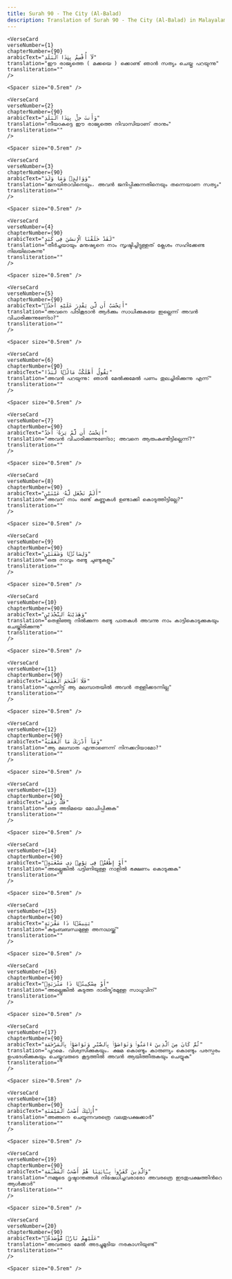 ```yaml
---
title: Surah 90 - The City (Al-Balad)  
description: Translation of Surah 90 - The City (Al-Balad) in Malayalam
---
```







    <VerseCard 
    verseNumber={1}
    chapterNumber={90}
    arabicText="لَآ أُقْسِمُ بِهَٰذَا ٱلْبَلَدِ"
    translation="ഈ രാജ്യത്തെ ( മക്കയെ ) ക്കൊണ്ട്‌ ഞാന്‍ സത്യം ചെയ്തു പറയുന്നു"
    transliteration=""
    />

    <Spacer size="0.5rem" />
                
    <VerseCard 
    verseNumber={2}
    chapterNumber={90}
    arabicText="وَأَنتَ حِلٌّۢ بِهَٰذَا ٱلْبَلَدِ"
    translation="നീയാകട്ടെ ഈ രാജ്യത്തെ നിവാസിയാണ്‌ താനും"
    transliteration=""
    />

    <Spacer size="0.5rem" />
                
    <VerseCard 
    verseNumber={3}
    chapterNumber={90}
    arabicText="وَوَالِدٍۢ وَمَا وَلَدَ"
    translation="ജനയിതാവിനെയും، അവന്‍ ജനിപ്പിക്കുന്നതിനെയും തന്നെയാണ സത്യം"
    transliteration=""
    />

    <Spacer size="0.5rem" />
                
    <VerseCard 
    verseNumber={4}
    chapterNumber={90}
    arabicText="لَقَدْ خَلَقْنَا ٱلْإِنسَٰنَ فِى كَبَدٍ"
    translation="തീര്‍ച്ചയായും മനുഷ്യനെ നാം സൃഷ്ടിച്ചിട്ടുള്ളത്‌ ക്ലേശം സഹിക്കേണ്ട നിലയിലാകുന്നു"
    transliteration=""
    />

    <Spacer size="0.5rem" />
                
    <VerseCard 
    verseNumber={5}
    chapterNumber={90}
    arabicText="أَيَحْسَبُ أَن لَّن يَقْدِرَ عَلَيْهِ أَحَدٌۭ"
    translation="അവനെ പിടികൂടാന്‍ ആര്‍ക്കും സാധിക്കുകയേ ഇല്ലെന്ന്‌ അവന്‍ വിചാരിക്കുന്നുണേ്ടാ?"
    transliteration=""
    />

    <Spacer size="0.5rem" />
                
    <VerseCard 
    verseNumber={6}
    chapterNumber={90}
    arabicText="يَقُولُ أَهْلَكْتُ مَالًۭا لُّبَدًا"
    translation="അവന്‍ പറയുന്നു: ഞാന്‍ മേല്‍ക്കുമേല്‍ പണം തുലച്ചിരിക്കുന്നു എന്ന്‌"
    transliteration=""
    />

    <Spacer size="0.5rem" />
                
    <VerseCard 
    verseNumber={7}
    chapterNumber={90}
    arabicText="أَيَحْسَبُ أَن لَّمْ يَرَهُۥٓ أَحَدٌ"
    translation="അവന്‍ വിചാരിക്കുന്നുണേ്ടാ; അവനെ ആരുംകണ്ടിട്ടില്ലെന്ന്‌?"
    transliteration=""
    />

    <Spacer size="0.5rem" />
                
    <VerseCard 
    verseNumber={8}
    chapterNumber={90}
    arabicText="أَلَمْ نَجْعَل لَّهُۥ عَيْنَيْنِ"
    translation="അവന്‌ നാം രണ്ട്‌ കണ്ണുകള്‍ ഉണ്ടാക്കി കൊടുത്തിട്ടില്ലേ?"
    transliteration=""
    />

    <Spacer size="0.5rem" />
                
    <VerseCard 
    verseNumber={9}
    chapterNumber={90}
    arabicText="وَلِسَانًۭا وَشَفَتَيْنِ"
    translation="ഒരു നാവും രണ്ടു ചുണ്ടുകളും"
    transliteration=""
    />

    <Spacer size="0.5rem" />
                
    <VerseCard 
    verseNumber={10}
    chapterNumber={90}
    arabicText="وَهَدَيْنَٰهُ ٱلنَّجْدَيْنِ"
    translation="തെളിഞ്ഞു നില്‍ക്കുന്ന രണ്ടു പാതകള്‍ അവന്നു നാം കാട്ടികൊടുക്കുകയും ചെയ്തിരിക്കുന്നു"
    transliteration=""
    />

    <Spacer size="0.5rem" />
                
    <VerseCard 
    verseNumber={11}
    chapterNumber={90}
    arabicText="فَلَا ٱقْتَحَمَ ٱلْعَقَبَةَ"
    translation="എന്നിട്ട്‌ ആ മലമ്പാതയില്‍ അവന്‍ തള്ളിക്കടന്നില്ല"
    transliteration=""
    />

    <Spacer size="0.5rem" />
                
    <VerseCard 
    verseNumber={12}
    chapterNumber={90}
    arabicText="وَمَآ أَدْرَىٰكَ مَا ٱلْعَقَبَةُ"
    translation="ആ മലമ്പാത എന്താണെന്ന്‌ നിനക്കറിയാമോ?"
    transliteration=""
    />

    <Spacer size="0.5rem" />
                
    <VerseCard 
    verseNumber={13}
    chapterNumber={90}
    arabicText="فَكُّ رَقَبَةٍ"
    translation="ഒരു അടിമയെ മോചിപ്പിക്കുക"
    transliteration=""
    />

    <Spacer size="0.5rem" />
                
    <VerseCard 
    verseNumber={14}
    chapterNumber={90}
    arabicText="أَوْ إِطْعَٰمٌۭ فِى يَوْمٍۢ ذِى مَسْغَبَةٍۢ"
    translation="അല്ലെങ്കില്‍ പട്ടിണിയുള്ള നാളില്‍ ഭക്ഷണം കൊടുക്കുക"
    transliteration=""
    />

    <Spacer size="0.5rem" />
                
    <VerseCard 
    verseNumber={15}
    chapterNumber={90}
    arabicText="يَتِيمًۭا ذَا مَقْرَبَةٍ"
    translation="കുടുംബബന്ധമുള്ള അനാഥയ്ക്ക്‌"
    transliteration=""
    />

    <Spacer size="0.5rem" />
                
    <VerseCard 
    verseNumber={16}
    chapterNumber={90}
    arabicText="أَوْ مِسْكِينًۭا ذَا مَتْرَبَةٍۢ"
    translation="അല്ലെങ്കില്‍ കടുത്ത ദാരിദ്യ്‌രമുള്ള സാധുവിന്‌"
    transliteration=""
    />

    <Spacer size="0.5rem" />
                
    <VerseCard 
    verseNumber={17}
    chapterNumber={90}
    arabicText="ثُمَّ كَانَ مِنَ ٱلَّذِينَ ءَامَنُوا۟ وَتَوَاصَوْا۟ بِٱلصَّبْرِ وَتَوَاصَوْا۟ بِٱلْمَرْحَمَةِ"
    translation="പുറമെ، വിശ്വസിക്കുകയും، ക്ഷമ കൊണ്ടും കാരുണ്യം കൊണ്ടും പരസ്പരം ഉപദേശിക്കുകയും ചെയ്തവരുടെ കൂട്ടത്തില്‍ അവന്‍ ആയിത്തീരുകയും ചെയ്യുക"
    transliteration=""
    />

    <Spacer size="0.5rem" />
                
    <VerseCard 
    verseNumber={18}
    chapterNumber={90}
    arabicText="أُو۟لَٰٓئِكَ أَصْحَٰبُ ٱلْمَيْمَنَةِ"
    translation="അങ്ങനെ ചെയ്യുന്നവരത്രെ വലതുപക്ഷക്കാര്‍"
    transliteration=""
    />

    <Spacer size="0.5rem" />
                
    <VerseCard 
    verseNumber={19}
    chapterNumber={90}
    arabicText="وَٱلَّذِينَ كَفَرُوا۟ بِـَٔايَٰتِنَا هُمْ أَصْحَٰبُ ٱلْمَشْـَٔمَةِ"
    translation="നമ്മുടെ ദൃഷ്ടാന്തങ്ങള്‍ നിഷേധിച്ചവരാരോ അവരത്രെ ഇടതുപക്ഷത്തിന്‍റെ ആള്‍ക്കാര്‍"
    transliteration=""
    />

    <Spacer size="0.5rem" />
                
    <VerseCard 
    verseNumber={20}
    chapterNumber={90}
    arabicText="عَلَيْهِمْ نَارٌۭ مُّؤْصَدَةٌۢ"
    translation="അവരുടെ മേല്‍ അടച്ചുമൂടിയ നരകാഗ്നിയുണ്ട്‌"
    transliteration=""
    />

    <Spacer size="0.5rem" />
                